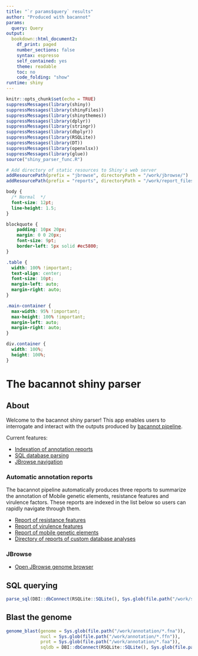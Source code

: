 ```yaml
---
title: "`r params$query` results"
author: "Produced with bacannot"
params:
  query: Query
output:
  bookdown::html_document2:
    df_print: paged
    number_sections: false
    syntax: espresso
    self_contained: yes
    theme: readable
    toc: no
    code_folding: "show"
runtime: shiny
---
```


```r
knitr::opts_chunk$set(echo = TRUE)
suppressMessages(library(shiny))
suppressMessages(library(shinyFiles))
suppressMessages(library(shinythemes))
suppressMessages(library(dplyr))
suppressMessages(library(stringr))
suppressMessages(library(dbplyr))
suppressMessages(library(RSQLite))
suppressMessages(library(DT))
suppressMessages(library(openxlsx))
suppressMessages(library(glue))
source("shiny_parser_func.R")

# Add directory of static resources to Shiny's web server
addResourcePath(prefix = "jbrowse", directoryPath = "/work/jbrowse/")
addResourcePath(prefix = "reports", directoryPath = "/work/report_files/")
```

```css
body {
  /* Normal  */
  font-size: 12pt;
  line-height: 1.5;
}

blockquote {
    padding: 10px 20px;
    margin: 0 0 20px;
    font-size: 9pt;
    border-left: 5px solid #ec5800;
}

.table {
  width: 100% !important;
  text-align: center;
  font-size: 10pt;
  margin-left: auto;
  margin-right: auto;
}

.main-container {
  max-width: 95% !important;
  max-height: 100% !important;
  margin-left: auto;
  margin-right: auto;
}

div.container {
  width: 100%;
  height: 100%;
}
```

# The bacannot shiny parser {.tabset .tabset-pills}

## About

Welcome to the bacannot shiny parser! This app enables users to interrogate and interact with the outputs produced by [bacannot pipeline](https://github.com/fmalmeida/bacannot).

Current features:

* [Indexation of annotation reports](#index)
* [SQL database parsing](#sqlparser)
* [JBrowse navigation](jbrowse/index.html)

### Automatic annotation reports {#index}

The bacannot pipeline automatically produces three reports to summarize the annotation of Mobile genetic elements, resistance features and virulence factors. These reports are indexed in the list below so users can rapidly navigate through them.

* [Report of resistance features](reports/report_resistance.html)
* [Report of virulence features](reports/report_virulence.html)
* [Report of mobile genetic elements](reports/report_MGEs.html)
* [Directory of reports of custom database analyses](reports/custom_annotations)

### JBrowse {#jbrowse}

* [Open JBrowse genome browser](jbrowse/index.html)

## SQL querying {#sqlparser}

```r
parse_sql(DBI::dbConnect(RSQLite::SQLite(), Sys.glob(file.path("/work/sqldb/*.sqlite"))))
```

## Blast the genome

```r
genome_blast(genome = Sys.glob(file.path("/work/annotation/*.fna")),
             nucl = Sys.glob(file.path("/work/annotation/*.ffn")),
             prot = Sys.glob(file.path("/work/annotation/*.faa")),
             sqldb = DBI::dbConnect(RSQLite::SQLite(), Sys.glob(file.path("/work/sqldb/*.sqlite"))))
```
